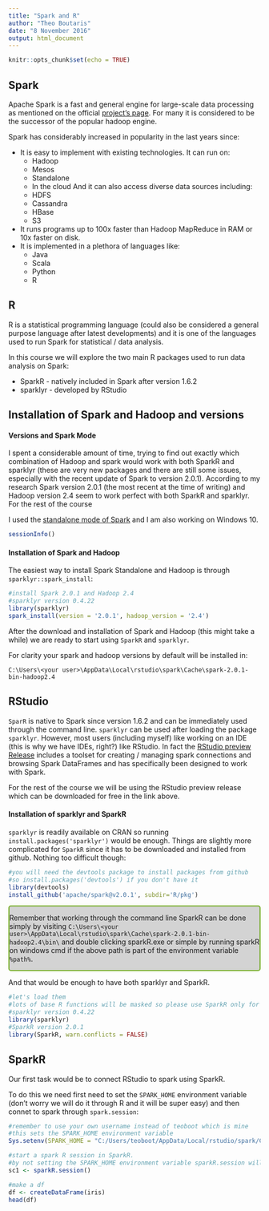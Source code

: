 ```yaml
---
title: "Spark and R"
author: "Theo Boutaris"
date: "8 November 2016"
output: html_document
---
```


```r
knitr::opts_chunk$set(echo = TRUE)
```

## Spark

Apache Spark is a fast and general engine for large-scale data processing as mentioned on the 
official [project's page](http://spark.apache.org/). For many it is considered to be the successor
of the popular hadoop engine.

Spark has considerably increased in popularity in the last years since:

* It is easy to implement with existing technologies. It can run on:
    * Hadoop
    * Mesos
    * Standalone
    * In the cloud
  And it can also access diverse data sources including:
    * HDFS
    * Cassandra
    * HBase 
    * S3
* It runs programs up to 100x faster than Hadoop MapReduce in RAM or 10x faster on disk.
* It is implemented in a plethora of languages like:
    * Java
    * Scala
    * Python
    * R

## R

R is a statistical programming language (could also be considered a general purpose language
after latest developments) and it is one of the languages used to run Spark for statistical / data
analysis.

In this course we will explore the two main R packages used to run data analysis on Spark:

* SparkR - natively included in Spark after version 1.6.2
* sparklyr - developed by RStudio

## Installation of Spark and Hadoop and versions

#### Versions and Spark Mode

I spent a considerable amount of time, trying to find out exactly which combination of Hadoop and 
spark would work with both SparkR and sparklyr (these are very new packages and there are still
some issues, especially with the recent update of Spark to version 2.0.1). According to my research
Spark version 2.0.1 (the most recent at the time of writing) and Hadoop version 2.4 seem to work
perfect with both SparkR and sparklyr. For the rest of the course 

I used the [standalone mode of Spark](http://spark.apache.org/docs/latest/spark-standalone.html) and
I am also working on Windows 10.

```R
sessionInfo()
```

#### Installation of Spark and Hadoop

The easiest way to install Spark Standalone and Hadoop is through `sparklyr::spark_install`:

```R
#install Spark 2.0.1 and Hadoop 2.4
#sparklyr version 0.4.22 
library(sparklyr)
spark_install(version = '2.0.1', hadoop_version = '2.4')
```

After the download and installation of Spark and Hadoop (this might take a while) we are ready to 
start using `SparkR` and `sparklyr`.

For clarity your spark and hadoop versions by default will be installed in:

`C:\Users\<your user>\AppData\Local\rstudio\spark\Cache\spark-2.0.1-bin-hadoop2.4`

## RStudio

`SparR` is native to Spark since version 1.6.2 and can be immediately used through the command line.
`sparklyr` can be used after loading the package `sparklyr`. However, most users (including myself)
like working on an IDE (this is why we have IDEs, right?) like RStudio. In fact the [RStudio preview Release](https://www.rstudio.com/products/rstudio/download/preview/) includes a toolset for 
creating / managing spark connections and browsing Spark DataFrames and has specifically been 
designed to work with Spark.

For the rest of the course we will be using the RStudio preview release which can be downloaded for
free in the link above.

#### Installation of sparklyr and SparkR

`sparklyr` is readily available on CRAN so running `install.packages('sparklyr')` would be enough.
Things are slightly more complicated for `SparkR` since it has to be downloaded and installed from 
github. Nothing too difficult though:

```R
#you will need the devtools package to install packages from github
#so install.packages('devtools') if you don't have it
library(devtools)
install_github('apache/spark@v2.0.1', subdir='R/pkg')
```

<div style='background-color:lightgray;border-radius: 5px;border: 2px solid #73AD21;'>
Remember that working through the
command line SparkR can be done simply by visiting 
`C:\Users\<your user>\AppData\Local\rstudio\spark\Cache\spark-2.0.1-bin-hadoop2.4\bin\` and 
double clicking sparkR.exe or simple by running sparkR on windows cmd if the above path is 
part of the environment variable `%path%`.
</div>

And that would be enough to have both sparklyr and SparkR.

```R
#let's load them
#lots of base R functions will be masked so please use SparkR only for working with Spark
#sparklyr version 0.4.22 
library(sparklyr)
#SparkR version 2.0.1
library(SparkR, warn.conflicts = FALSE)
```

## SparkR

Our first task would be to connect RStudio to spark using SparkR.

To do this we need first need to set the `SPARK_HOME` environment variable (don't worry we will 
do it through R and it will be super easy) and then connet to spark through `spark.session`:

```R
#remember to use your own username instead of teoboot which is mine
#this sets the SPARK_HOME environment variable
Sys.setenv(SPARK_HOME = "C:/Users/teoboot/AppData/Local/rstudio/spark/Cache/spark-2.0.1-bin-hadoop2.4")

#start a spark R session in SparkR.
#by not setting the SPARK_HOME environment variable sparkR.session will attempt to download it
sc1 <- sparkR.session()

#make a df
df <- createDataFrame(iris)
head(df)
```








